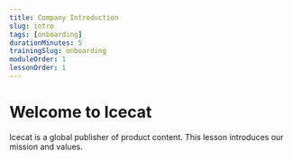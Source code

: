 ```yaml
---
title: Company Introduction
slug: intro
tags: [onboarding]
durationMinutes: 5
trainingSlug: onboarding
moduleOrder: 1
lessonOrder: 1
---
```


# Welcome to Icecat

Icecat is a global publisher of product content. This lesson introduces our mission and values.

